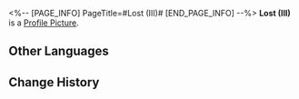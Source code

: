 <%-- [PAGE_INFO]
PageTitle=#Lost (III)#
[END_PAGE_INFO] --%>
{{Stub|Location information}}
{{Item Infobox
|id          = 223432
|image       = Dreamscape Pass Sticker Text.png
|type        = Dreamscape Pass Sticker
|type2       = Eldritch Dreamfall (I) Stickers
|invCategory = 
|rarity      = 4
|effect      = Digital stickers that can be used to decorate the pages of the Dreamtour Handbook. They come in many different styles.
|description = 
|source1     = [[Find the quiet study in the hotel in the Dreamscape]]
}}
{{Description|There is a sauna on the ninetieth floor, with temperatures hot enough to melt the flesh from your bones.}}
'''Lost (III)''' is a [[Profile Picture]].

==Other Languages==
{{Other Languages
|en   = Lost (III)
|zhs  = 迷失•其三
|zht  = 迷失•其三
|ja   = ロスト・3
|ko   = 방황•3
|es   = Extravío III
|fr   = Perdu (III)
|ru   = Утраченное III
|th   = หลงทาง 3
|vi   = Lạc Lối (3)
|de   = Verloren (III)
|id   = Tersesat 3
|pt   = Perdido (III)
}}

==Change History==
{{Change History|2.0}}